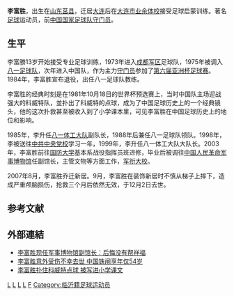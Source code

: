 {{Football manager infobox
| playername = 李富胜
| fullname = 
| englishfullname = LI fuheng
| countryofbirth = {{CHN}}
| cityofbirth = [[山东省|山东省]][[莒县|莒县]]
| dateofbirth = {{Birth date|year=1953|month=1|day=4}}
| cityofdeath = {{CHN}}[[北京|北京]]
| dateofdeath = {{Death date and age|2007|12|2|1953|1|4}}
| height = {{height|m=1.78}}
| position = 门将
| currentclub = 
| youthyears = 
| youthclubs = 
| years = 1973-1975<br/>1975-1984
| clubs = 成都军区足球队<br/>[[八一足球俱乐部|八一足球队]]
| caps(goals) =
| nationalyears = 1976-1984年
| nationalteam = {{fb|CHN}}
| nationalcaps(goals) = 36 (0)
|}}
{{Infobox military person
| name              = 李富勝
| image         = 
| alt           = 
| birth_name    = 
| birth_date    = {{Birth date|year=1953|month=1|day=4}}
| birth_place   = {{CHN-1949}}
| death_date    = {{Death date and age|2007|12|2|1953|1|4}}
| death_place   = {{CHN-1949}}
| placeofburial_label = 
| placeofburial = 
| placeofburial_coordinates = <!-- {{Coord|LAT|LONG|display=inline,title}} -->
| allegiance    = {{PLA}}
| branch        = 
| serviceyears  = 1973年－2007年
| rank          = 大校
| servicenumber = 
| unit          = 
| commands      = 
| awards        =
| memorials     =
| spouse        = 
| relations     =
| signature     = 
}}
'''李富胜'''{{BD|1953年|1月4日|2007年|12月2日|catIdx=Li}}，出生在[[山东|山东]][[莒县|莒县]]，迁居[[大连|大连]]后在[[大连市业余体校|大连市业余体校]]接受足球启蒙训练。著名[[足球|足球]]运动员，前[[中国国家足球队|中国国家足球队]][[守门员|守门员]]。

==生平==
李富勝13岁开始接受专业足球训练，1973年进入[[成都军区|成都军区]]足球队，1975年被调入[[八一足球俱乐部|八一足球队]]，次年进入中国队，作为主力[[守门员|守门员]]参加了[[1976年亞洲盃足球賽|第六届亚洲杯足球赛]]。1984年，李富胜宣布退役，出任八一足球队教练。

李富胜的经典时刻是在1981年10月18日的世界杯预选赛上，当时中国队主场迎战强大的科威特队，並扑出了科威特的点球，成为了中国足球历史上的一个经典镜头，他的这次扑救甚至被收入到了小学课本里，可见李富胜在中国足球历史上的地位和影响。

1985年，李升任[[八一体工大队|八一体工大队]]副队长，1988年后兼任八一足球队领队。1998年，李被送往[[中共中央党校|中共中央党校]]学习一年，1999年，李升任八一体工大队大队长。2003年，李富胜前往[[中國人民解放軍國防大學|国防大学]]基本系战役指挥员班进修，毕业后被调往[[中国人民革命军事博物馆|中国人民革命军事博物馆]]任副馆长，主管文物等方面工作，[[军衔|军衔]][[大校|大校]]。

2007年8月，李富胜乔迁新居。9月，李富胜在装饰新居时不慎从梯子上摔下，造成严重颅脑损伤，抢救三个月后依然无效，于12月2日去世。

== 参考文献 ==
{{Reflist}}

== 外部連結 ==
*[http://sports.sina.com.cn/c/2004-05-25/1005903399.shtml 李富胜现任军事博物馆副馆长：后悔没有帮祥福] {{Wayback|url=http://sports.sina.com.cn/c/2004-05-25/1005903399.shtml |date=20190609062055 }}
*[http://sports.163.com/07/1204/09/3URV1U8P00051C89.html 李富胜意外受伤不幸去世 中国铁闸享年仅54岁] {{Wayback|url=http://sports.163.com/07/1204/09/3URV1U8P00051C89.html |date=20071207042647 }}
*[http://sports.163.com/07/1204/11/3US75Q8C00051C89.html 李富胜扑住科威特点球 被写进小学课文] {{Wayback|url=http://sports.163.com/07/1204/11/3US75Q8C00051C89.html |date=20160305074901 }}

{{1976年亚洲杯足球赛中国参赛名单}}
{{1980年亚洲杯足球赛中国参赛名单}}
{{DEFAULTSORT:Li李}}

[[Category:中国国家足球队运动员|L]]
[[Category:中華人民共和國意外身亡者|L]]
[[Category:中国人民解放军大校|L]]
[[Category:莒縣人|L]]
[[Category:李姓|F]]
[[Category:临沂籍足球运动员|Category:临沂籍足球运动员]]